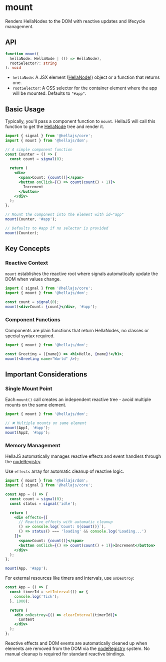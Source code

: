# mount

Renders HellaNodes to the DOM with reactive updates and lifecycle management.

## API

```typescript
function mount(
  hellaNode: HellaNode | (() => HellaNode), 
  rootSelector?: string
): void
```
- `hellaNode`: A JSX element ([HellaNode](/learn/concepts/templates#internal-mechanics))) object or a function that returns one.
- `rootSelector`: A CSS selector for the container element where the app will be mounted. Defaults to `"#app"`.

## Basic Usage

Typically, you'll pass a component function to `mount`. HellaJS will call this function to get the [HellaNode](/learn/concepts/templates#internal-mechanics) tree and render it.

```jsx
import { signal } from '@hellajs/core';
import { mount } from '@hellajs/dom';

// A simple component function
const Counter = () => {
  const count = signal(0);
  
  return (
    <div>
      <span>Count: {count()}</span>
      <button onClick={() => count(count() + 1)}>
        Increment
      </button>
    </div>
  );
};

// Mount the component into the element with id="app"
mount(Counter, '#app');

// Defaults to #app if no selector is provided
mount(Counter);
```

## Key Concepts

### Reactive Context

`mount` establishes the reactive root where signals automatically update the DOM when values change.

```jsx
import { signal } from '@hellajs/core';
import { mount } from '@hellajs/dom';

const count = signal(0);
mount(<div>Count: {count}</div>, '#app');
```

### Component Functions

Components are plain functions that return HellaNodes, no classes or special syntax required.

```jsx
import { mount } from '@hellajs/dom';

const Greeting = ({name}) => <h1>Hello, {name}!</h1>;
mount(<Greeting name="World" />);
```

## Important Considerations

### Single Mount Point

Each `mount()` call creates an independent reactive tree - avoid multiple mounts on the same element.

```jsx
import { mount } from '@hellajs/dom';

// ❌ Multiple mounts on same element
mount(App1, '#app');
mount(App2, '#app');
```

### Memory Management

HellaJS automatically manages reactive effects and event handlers through the [nodeRegistry](/reference/dom/noderegistry).

Use `effects` array for automatic cleanup of reactive logic.

```jsx
import { mount } from '@hellajs/dom';
import { signal } from '@hellajs/core';

const App = () => {
  const count = signal(0);
  const status = signal('idle');

  return (
    <div effects={[
      // Reactive effects with automatic cleanup
      () => console.log(`Count: ${count()}`),
      () => status() === 'loading' && console.log('Loading...')
    ]}>
      <span>Count: {count()}</span>
      <button onClick={() => count(count() + 1)}>Increment</button>
    </div>
  );
};

mount(App, '#app');
```

For external resources like timers and intervals, use `onDestroy`:

```jsx
const App = () => {
  const timerId = setInterval(() => {
    console.log('Tick');
  }, 1000);

  return (
    <div onDestroy={() => clearInterval(timerId)}>
      Content
    </div>
  );
};
```

Reactive effects and DOM events are automatically cleaned up when elements are removed from the DOM via the [nodeRegistry](/reference/dom/noderegistry) system. No manual cleanup is required for standard reactive bindings.